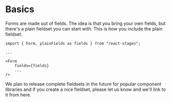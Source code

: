 # Basics

Forms are made out of fields. The idea is that you bring your own fields, but there's a plain fieldset 
you can start with. This is how you include the plain fieldset:

```
import { Form, plainFields as fields } from "react-stages";

...

<Form
    fields={fields}
    ...
/>
```

We plan to release complete fieldsets in the future for popular component libraries and if you create a nice fieldset, 
please let us know and we'll link to it from here.